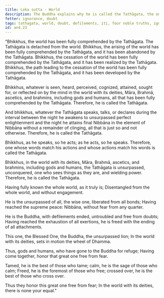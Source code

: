 ```yaml
---
title: Loka sutta - World
description: The Buddha explains why he is called the Tathāgata, the one who has fully comprehended the world, its arising, cessation, and the path leading to its cessation.
fetter: ignorance, doubt
tags: tathagata, world, doubt, defilements, iti, four noble truths, ignorance, doubt
id: an4.23
---
```


"Bhikkhus, the world has been fully comprehended by the Tathāgata. The Tathāgata is detached from the world. Bhikkhus, the arising of the world has been fully comprehended by the Tathāgata, and it has been abandoned by the Tathāgata. Bhikkhus, the cessation of the world has been fully comprehended by the Tathāgata, and it has been realized by the Tathāgata. Bhikkhus, the path leading to the cessation of the world has been fully comprehended by the Tathāgata, and it has been developed by the Tathāgata.

Bhikkhus, whatever is seen, heard, perceived, cognized, attained, sought for, or reflected on by the mind in the world with its deities, Māra, Brahmā, ascetics, and brahmins, including gods and humans, all that has been fully comprehended by the Tathāgata. Therefore, he is called the Tathāgata.

And bhikkhus, whatever the Tathāgata speaks, talks, or declares during the interval between the night he awakens to unsurpassed perfect enlightenment and the night he attains final Nibbāna in the element of Nibbāna without a remainder of clinging, all that is just so and not otherwise. Therefore, he is called the Tathāgata.

Bhikkhus, as he speaks, so he acts; as he acts, so he speaks. Therefore, one whose words match his actions and whose actions match his words is called the Tathāgata.

Bhikkhus, in the world with its deities, Māra, Brahmā, ascetics, and brahmins, including gods and humans, the Tathāgata is unsurpassed, unconquered, one who sees things as they are, and wielding power. Therefore, he is called the Tathāgata.

Having fully known the whole world,
as it truly is;
Disentangled from the whole world,
and without engagement.

He is the unsurpassed of all, the wise one,
liberated from all bonds;
Having reached the supreme peace:
Nibbāna, without fear from any quarter.

He is the Buddha, with defilements ended,
untroubled and free from doubts;
Having reached the exhaustion of all exertions,
he is freed with the ending of all attachments.

This one, the Blessed One, the Buddha,
the unsurpassed lion;
In the world with its deities,
sets in motion the wheel of Dhamma.

Thus, gods and humans,
who have gone to the Buddha for refuge;
Having come together,
honor that great one free from fear.

Tamed, he is the best of those who tame;
calm, he is the sage of those who calm;
Freed, he is the foremost of those who free;
crossed over, he is the best of those who cross over.

Thus they honor this great one
free from fear;
In the world with its deities,
there is none your equal."
